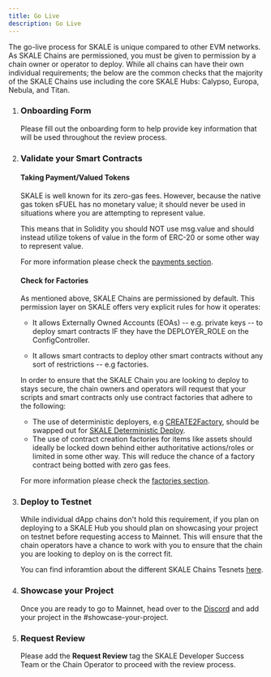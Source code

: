 ```yaml
---
title: Go Live
description: Go Live
---
```


The go-live process for SKALE is unique compared to other EVM networks.
As SKALE Chains are permissioned, you must be given to permission by a chain owner or operator to deploy.
While all chains can have their own individual requirements; the below are the common checks that the majority
of the SKALE Chains use including the core SKALE Hubs: Calypso, Europa, Nebula, and Titan.

<Steps>

1. ### Onboarding Form

   Please fill out the onboarding form to help provide key information that will be used throughout the review process.

	<LinkCard
		title="Onboarding Form"
		href="https://onboarding.skale.space"
	/>

2. ### Validate your Smart Contracts

   #### Taking Payment/Valued Tokens

   SKALE is well known for its zero-gas fees. However, because the native 
   gas token sFUEL has no monetary value; it should never be used in situations where
   you are attempting to represent value.

   This means that in Solidity you should NOT use msg.value and should instead utilize tokens of value in the 
   form of ERC-20 or some other way to represent value. 

   For more information please check the [payments section](/building-applications/payments-on-skale).

   #### Check for Factories

   As mentioned above, SKALE Chains are permissioned by default.
   This permission layer on SKALE offers very explicit rules for how it operates:

   - It allows Externally Owned Accounts (EOAs) -- e.g. private keys -- to deploy smart contracts IF
   they have the DEPLOYER_ROLE on the ConfigController.

   - It allows smart contracts to deploy other smart contracts without any sort of restrictions -- e.g factories.

   In order to ensure that the SKALE Chain you are looking to deploy to stays secure, the chain owners and operators 
   will request that your scripts and smart contracts only use contract factories that adhere to the following:

      - The use of deterministic deployers, e.g <a href="https://github.com/Arachnid/deterministic-deployment-proxy">CREATE2Factory</a>, should be swapped out for <a href="https://github.com/payvint/skale-deterministic-deployment-proxy">SKALE Deterministic Deploy</a>.
      - The use of contract creation factories for items like assets should ideally be locked down behind either authoritative actions/roles or limited in some other way. This
      will reduce the chance of a factory contract being botted with zero gas fees.

    For more information please check the [factories section](/building-applications/using-contract-factories).


3. ### Deploy to Testnet

   While individual dApp chains don't hold this requirement, if you plan on deploying to a SKALE Hub you should plan on showcasing your project on 
   testnet before requesting access to Mainnet. This will ensure that the chain operators have a chance to work with you to ensure that
   the chain you are looking to deploy on is the correct fit.

   You can find inforamtion about the different SKALE Chains Tesnets [here](/welcome/chain-info).

4. ### Showcase your Project

   Once you are ready to go to Mainnet, head over to the <a href="https://discord.com/invite/gM5XBy6">Discord</a> and add your project in
   the #showcase-your-project.

5. ### Request Review

   Please add the **Request Review** tag the SKALE Developer Success Team or the Chain Operator to proceed with the review process.

</Steps>